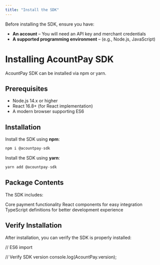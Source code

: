 ```yaml
---
title: "Install the SDK"
---
```


Before installing the SDK, ensure you have:

- **An account** – You will need an API key and merchant credentials
- **A supported programming environment** – (e.g., Node.js, JavaScript)

# Installing AcountPay SDK

AcountPay SDK can be installed via npm or yarn.

## Prerequisites

- Node.js 14.x or higher
- React 16.8+ (for React implementation)
- A modern browser supporting ES6

## Installation

Install the SDK using **npm**:

```javascript javascript
npm i @acountpay-sdk
```

Install the SDK using **yarn**:

```javascript
yarn add @acountpay-sdk
```

## Package Contents
The SDK includes:

Core payment functionality
React components for easy integration
TypeScript definitions for better development experience

## Verify Installation
After installation, you can verify the SDK is properly installed:

// ES6 import

// Verify SDK version
console.log(AcountPay.version);
